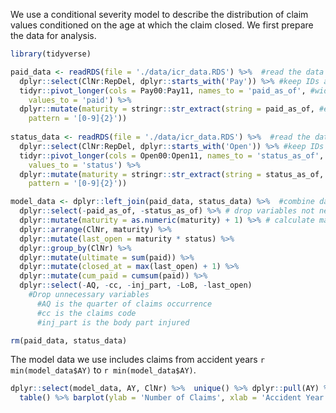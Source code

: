 We use a conditional severity model to describe the distribution of claim values conditioned on the age at which the claim closed. We first prepare the data for analysis.

```r
library(tidyverse)

paid_data <- readRDS(file = './data/icr_data.RDS') %>%  #read the data
  dplyr::select(ClNr:RepDel, dplyr::starts_with('Pay')) %>% #keep IDs and payment amounts
  tidyr::pivot_longer(cols = Pay00:Pay11, names_to = 'paid_as_of', #wide to long
    values_to = 'paid') %>% 
  dplyr::mutate(maturity = stringr::str_extract(string = paid_as_of, #extract maturity
    pattern = '[0-9]{2}'))
  
status_data <- readRDS(file = './data/icr_data.RDS') %>%  #read the data
  dplyr::select(ClNr:RepDel, dplyr::starts_with('Open')) %>% #keep IDs and status
  tidyr::pivot_longer(cols = Open00:Open11, names_to = 'status_as_of', #wide to long
    values_to = 'status') %>% 
  dplyr::mutate(maturity = stringr::str_extract(string = status_as_of, #extract maturity
    pattern = '[0-9]{2}'))

model_data <- dplyr::left_join(paid_data, status_data) %>%  #combine data
  dplyr::select(-paid_as_of, -status_as_of) %>% # drop variables not needed
  dplyr::mutate(maturity = as.numeric(maturity) + 1) %>% # calculate maturity
  dplyr::arrange(ClNr, maturity) %>% 
  dplyr::mutate(last_open = maturity * status) %>%
  dplyr::group_by(ClNr) %>% 
  dplyr::mutate(ultimate = sum(paid)) %>% 
  dplyr::mutate(closed_at = max(last_open) + 1) %>% 
  dplyr::mutate(cum_paid = cumsum(paid)) %>% 
  dplyr::select(-AQ, -cc, -inj_part, -LoB, -last_open) 
    #Drop unnecessary variables
      #AQ is the quarter of claims occurrence
      #cc is the claims code
      #inj_part is the body part injured 

rm(paid_data, status_data)

```
The model data we use includes claims from accident years `r min(model_data$AY)` to `r min(model_data$AY)`.

```r
dplyr::select(model_data, AY, ClNr) %>%  unique() %>% dplyr::pull(AY) %>%  
  table() %>% barplot(ylab = 'Number of Claims', xlab = 'Accident Year')
```